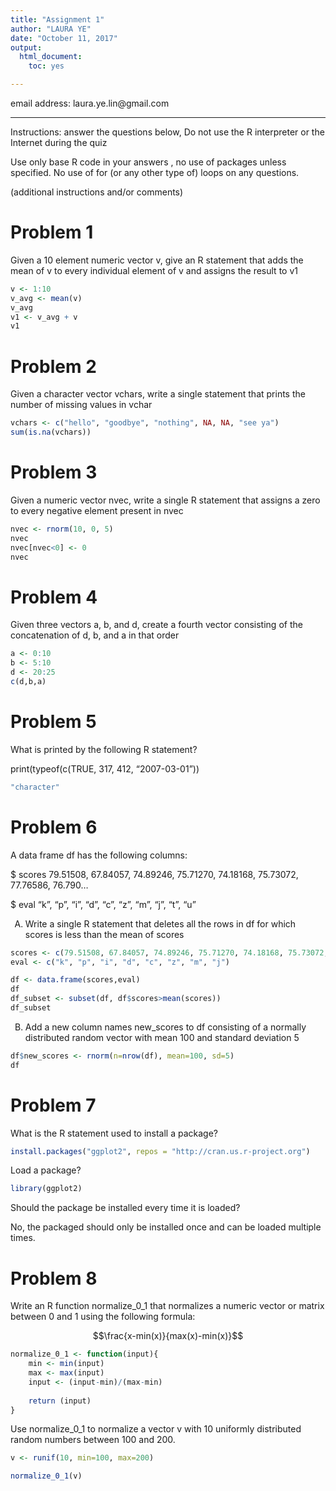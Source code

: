 ```yaml
---  
title: "Assignment 1"
author: "LAURA YE"  
date: "October 11, 2017"  
output: 
  html_document:  
    toc: yes  

---  
```

email address: laura.ye.lin@gmail.com
  
***
Instructions: answer the questions below,  Do not use the R interpreter or the Internet during the quiz  

Use only base R code in your answers , no use of packages unless specified.  No use of for (or any other type of) loops on any questions.

(additional instructions and/or comments)


# Problem 1  
  
Given a 10 element numeric vector v, give an R statement that adds the mean of v to every individual element of v and assigns the result to v1  

```r
v <- 1:10
v_avg <- mean(v)
v_avg
v1 <- v_avg + v
v1
```
  
# Problem 2  
  
Given a character vector vchars, write a single statement that prints the number of missing values in vchar  
  
```r
vchars <- c("hello", "goodbye", "nothing", NA, NA, "see ya")
sum(is.na(vchars))
```

# Problem 3

Given a numeric vector nvec, write a single R statement that assigns a zero to every negative element present in nvec 

```r
nvec <- rnorm(10, 0, 5)
nvec
nvec[nvec<0] <- 0
nvec

```

# Problem 4

Given three vectors a, b, and d, create a fourth vector consisting of the concatenation of d, b, and a in that order

```r
a <- 0:10
b <- 5:10
d <- 20:25
c(d,b,a)
```

# Problem 5

What is printed by the following R statement?

print(typeof(c(TRUE, 317, 412, "2007-03-01"))

```r
"character"
```

# Problem 6

A data frame df has the following columns:

$ scores <dbl> 79.51508, 67.84057, 74.89246, 75.71270, 74.18168, 75.73072, 77.76586, 76.790...

$ eval   <chr> "k", "p", "i", "d", "c", "z", "m", "j", "t", "u"

(A) Write a single R statement that deletes all the rows in df for which scores is less than the mean of scores

```r
scores <- c(79.51508, 67.84057, 74.89246, 75.71270, 74.18168, 75.73072, 77.76586, 76.790)
eval <- c("k", "p", "i", "d", "c", "z", "m", "j")

df <- data.frame(scores,eval)
df
df_subset <- subset(df, df$scores>mean(scores))
df_subset
```

(B) Add a new column names new_scores to df consisting of a normally distributed random vector with mean 100 and standard deviation 5

```r
df$new_scores <- rnorm(n=nrow(df), mean=100, sd=5)
df
```

# Problem 7

What is the R statement used to install a package?

```r
install.packages("ggplot2", repos = "http://cran.us.r-project.org")
```

Load a package? 

```r
library(ggplot2)
```

Should the package be installed every time it is loaded?

No, the packaged should only be installed once and can be loaded multiple times.

# Problem 8

Write an R function normalize_0_1 that normalizes a numeric vector or matrix between 0 and 1 using the following formula:

$$\frac{x-min(x)}{max(x)-min(x)}$$

```r
normalize_0_1 <- function(input){
	min <- min(input)
	max <- max(input)
	input <- (input-min)/(max-min)
	
	return (input)
}
```

Use normalize_0_1 to normalize a vector v with 10 uniformly distributed random numbers between 100 and 200.

```r
v <- runif(10, min=100, max=200)

normalize_0_1(v)
```